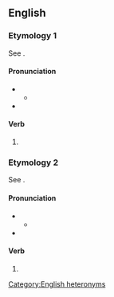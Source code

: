 ==English==

===Etymology 1===
See {{m|en|whing}}.

====Pronunciation====
* {{IPA|en|/wɪnɡd/}}
** {{audio|en|LL-Q1860 (eng)-Vealhurl-whinged (whing).wav|Audio (UK)}}
* {{rhymes|en|ɪnɡd|s=1}}

====Verb====
{{head|en|verb form}}

# {{en-past of|whing}}

===Etymology 2===
See {{m|en|whinge}}.

====Pronunciation====
* {{IPA|en|/wɪndʒd/}}
** {{audio|en|LL-Q1860 (eng)-Vealhurl-whinged (whinge).wav|Audio (UK)}}
* {{rhymes|en|ɪndʒd|s=1}}

====Verb====
{{head|en|verb form}}

# {{en-past of|whinge}}

[[Category:English heteronyms]]